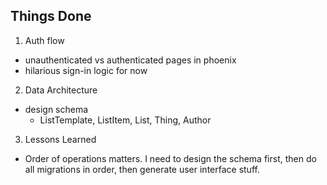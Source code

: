 ## Things Done

1. Auth flow

- unauthenticated vs authenticated pages in phoenix
- hilarious sign-in logic for now

2. Data Architecture

- design schema
  - ListTemplate, ListItem, List, Thing, Author

3. Lessons Learned

- Order of operations matters. I need to design the schema first, then do all migrations in order, then generate user interface stuff.
